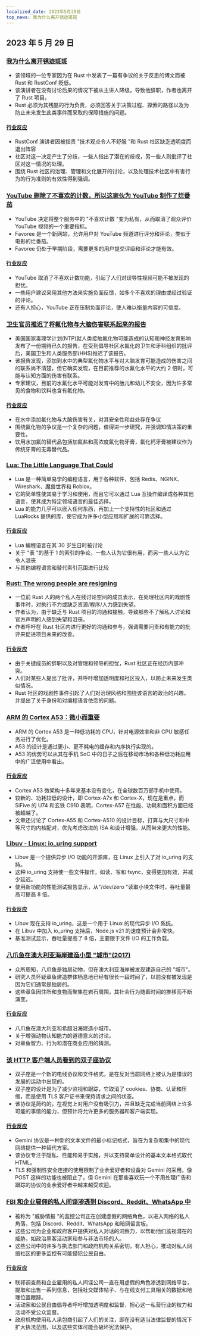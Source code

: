 ```yaml
---
localized_date: 2023年5月29日
top_news: 我为什么离开锈迹斑斑
---
```




<CallToAction />

<Steps>

## 2023 年 5 月 29 日

### [我为什么离开锈迹斑斑](https://www.jntrnr.com/why-i-left-rust/)

- 该领域的一位专家因为在 Rust 中发表了一篇有争议的关于反思的博文而被 Rust 和 RustConf 贬低。
- 该演讲者在没有讨论后果的情况下被从主讲人降级，导致他辞职，作者也离开了 Rust 项目。
- Rust 必须为其残酷的行为负责，必须回答关于决策过程、探索的路径以及为防止未来发生此类事件而采取的保障措施的问题。

#### [行业反应](http://news.ycombinator.com/item?id=36101501)

- RustConf 演讲者因被指责 "技术观点令人不舒服 "和 Rust 社区缺乏透明度而退出阵容
- 社区对这一决定产生了分歧，一些人指出了潜在的歧视，另一些人则批评了社区对这一情况的处理。
- 围绕 Rust 社区的治理、管理和文化展开的讨论，以及处理技术社区中有害行为的行为准则的有效性得到强调。

### [YouTube 删除了不喜欢的计数，所以这家伙为 YouTube 制作了烂番茄](https://bgr.com/tech/youtube-removed-dislike-counts-so-this-guy-made-rotten-tomatoes-for-youtube-videos/)

- YouTube 决定将整个服务中的 "不喜欢计数 "变为私有，从而取消了观众评价 YouTube 视频的一个重要指标。
- Favoree 是一个新网站，允许用户对 YouTube 频道进行评分和评论，类似于电影的烂番茄。
- Favoree 仍处于早期阶段，需要更多的用户提交评级和评论才能有效。

#### [行业反应](http://news.ycombinator.com/item?id=36105629)

- YouTube 取消了不喜欢计数功能，引起了人们对误导性视频可能不被发现的担忧。
- 一些用户建议采用其他方法来实施负面反馈，如多个不喜欢的理由或经过验证的评论。
- 还有人担心，YouTube 正在压制负面评论，使人难以衡量内容的可信度。

### [卫生官员推迟了将氟化物与大脑伤害联系起来的报告](https://www.salon.com/2023/03/16/health-officials-delayed-report-linking-fluoride-to-brain-harm_partner/)

- 美国国家毒理学计划(NTP)就人类接触氟化物可能造成的认知和神经发育影响发布了一份期待已久的报告，在受到倡导社区水氟化的卫生和牙科组织的批评后，美国卫生和人类服务部(HHS)推迟了该报告。
- 该报告发现，添加到水中的典型氟化物水平与对大脑发育可能造成的伤害之间的联系尚不清楚，但它确实发现，在目前推荐的水氟化水平的大约 2 倍时，可能与认知方面的伤害有联系。
- 专家建议，目前的水氟化水平可能对发育中的胎儿和幼儿不安全，因为许多常见的食物和饮料也含有氟化物。

#### [行业反应](http://news.ycombinator.com/item?id=36106925)

- 在水中添加氟化物与大脑伤害有关，对其安全性和益处存在争议
- 围绕氟化物的争议是一个复杂的问题，值得进一步研究，并强调知情决策的重要性。
- 饮用水加氟的替代品包括加氟盐和高浓度氟化物牙膏，氟化钙牙膏被建议作为传统牙膏的无毒替代品。

### [Lua: The Little Language That Could](https://matt.blwt.io/post/lua-the-little-language-that-could/)

- Lua 是一种简单易学的编程语言，用于各种软件，包括 Redis、NGINX、Wireshark、魔兽世界和 Roblox。
- 它的简单性使其易于学习和使用，而且它可以通过 Lua 互操作编译成各种其他语言，使其成为特定领域语言的最佳选择。
- Lua 的能力几乎可以嵌入任何东西，再加上一个支持性的社区和通过 LuaRocks 提供的库，使它成为许多小型应用和扩展的可靠选择。

#### [行业反应](http://news.ycombinator.com/item?id=36106267)

- Lua 编程语言在其 30 岁生日时被讨论
- 关于 "表 "的基于 1 的索引的争论，一些人认为它很有用，而另一些人认为它令人沮丧
- 与其他编程语言和替代索引范围进行比较

### [Rust: The wrong people are resigning](https://gist.github.com/fasterthanlime/42da9378768aebef662dd26dddf04849)

- 一位前 Rust 人的两个私人在线讨论空间的成员表示，在处理社区内的戏剧性事件时，对执行不力或缺乏资源/程序/人力感到失望。
- 作者认为，由于缺乏与 Rust 项目的沟通和接触，导致那些不了解私人讨论和官方声明的人感到失望和沮丧。
- 作者呼吁在 Rust 社区内进行更好的沟通和参与，强调需要问责和有能力的批评来促进项目未来的改善。

#### [行业反应](http://news.ycombinator.com/item?id=36106942)

- 由于关键成员的辞职以及对管理和领导的担忧，Rust 社区正在经历内部冲突。
- 人们对某些人提出了批评，并呼吁增加透明度和社区投入，以防止未来发生类似情况。
- Rust 社区的戏剧性事件引起了人们对治理风格和围绕该语言的政治的兴趣，并提出了关于身份和对编程语言依恋的问题。

### [ARM 的 Cortex A53：微小而重要](https://chipsandcheese.com/2023/05/28/arms-cortex-a53-tiny-but-important/)

- ARM 的 Cortex A53 是一种低功耗的 CPU，针对电源效率和非 CPU 敏感任务进行了优化。
- A53 的设计是通过更小、更不耗电的缓存和内序执行实现的。
- A53 的优势可以从其在手机 SoC 中的日子之后在移动市场和各种低功耗应用中的广泛使用中看出。

#### [行业反应](http://news.ycombinator.com/item?id=36102406)

- Cortex A53 微架构十多年来基本没有变化，在全球数百万部手机中使用。
- 较新的、功耗较低的设计，即 Cortex-A7x 和 Cortex-X，现在是重点，而 SiFive 的 U74 和玄铁 C910 表明，Cortex-A57 在性能、功耗和面积方面已经被超越了。
- 文章还讨论了 Cortex-A55 和 Cortex-A510 的设计目标，打算与大尺寸和中等尺寸的内核配对，优先考虑改进的 ISA 和设计增强，从而带来更大的性能。

### [Libuv - Linux: io_uring support](https://github.com/libuv/libuv/pull/3952)

- Libuv 是一个提供异步 I/O 功能的开源库，在 Linux 上引入了对 io_uring 的支持。
- 这种 io_uring 支持使一些文件操作，如读、写和 fsync，变得更加有效，并减少延迟。
- 使用新功能的性能测试报告显示，从"/dev/zero "读取小块文件时，吞吐量最高可提高 8 倍。

#### [行业反应](http://news.ycombinator.com/item?id=36106196)

- Libuv 现在支持 io_uring，这是一个用于 Linux 的现代异步 I/O 系统。
- 在 Libuv 中加入 io_uring 支持后，Node.js v21 的速度预计会非常快。
- 基准测试显示，吞吐量提高了 8 倍，主要限于文件 I/O 的工作负载。

### [八爪鱼在澳大利亚海岸建造小型 "城市"(2017)](https://arstechnica.com/science/2017/09/why-octopuses-are-building-small-cities-off-the-coast-of-australia/)

- 众所周知，八爪鱼是独居动物，但在澳大利亚海岸被发现建造自己的 "城市"。
- 研究人员怀疑章鱼建造群体栖息地已经有很长一段时间了，以前没有被发现是因为它们通常是独居的。
- 这些章鱼因住所和食物而聚集在岩石周围，其社会行为随着时间的推移而不断演变。

#### [行业反应](http://news.ycombinator.com/item?id=36103801)

- 八爪鱼在澳大利亚和希腊沿海建造小城市。
- 关于增强动物认知能力的道德意义的讨论。
- 对章鱼智力、行为和潜在商业应用的猜测。

### [该 HTTP 客户端人员看到的双子座协议](https://daniel.haxx.se/blog/2023/05/28/the-gemini-protocol-seen-by-this-http-client-person/)

- 双子座是一个新的电线协议和文件格式，是在反对当前网络上被认为是错误的发展的运动中出现的。
- 双子座的设计是为了减少监视和跟踪，它取消了 cookies、协商、认证和压缩，而是使用 TLS 客户证书来保持请求之间的状态。
- 该协议是简约的，在视觉上对用户没有吸引力，并且缺乏完成当前网络上许多可能的事情的能力，但预计将允许更多的服务器和客户端实现。

#### [行业反应](http://news.ycombinator.com/item?id=36104533)

- Gemini 协议是一种新的文本文件的最小标记格式，旨在为复杂和集中的现代网络提供一种替代方案。
- 该协议专注于隐私、性能和易于实施，并以支持简单设计的基本文本格式取代 HTML。
- TLS 和强制性安全连接的使用限制了业余爱好者和设备对 Gemini 的采用，像 POST 这样的功能也被阻止了，但 Gemini 在那些喜欢玩一个不用处理广告和跟踪的协议的业余爱好者中越来越受欢迎。

### [FBI 和企业雇佣的私人间谍渗透到 Discord、Reddit、WhatsApp 中](https://www.leefang.com/p/private-spies-hired-by-the-fbi-and)

- 被称为 "威胁情报 "的监控公司正在创建虚假的网络角色，以进入网络的私人角落，包括 Discord、Reddit、WhatsApp 和暗网留言板。
- 这些公司为企业和政府客户提供对私人对话的洞察力，以帮助他们监视潜在的威胁，如政治黑客活动家和参与非法市场的人。
- 这些公司中的许多与执法部门和政府机构关系密切，有人担心，推动对私人网络社区的更多监控有可能侵犯公民自由。

#### [行业反应](http://news.ycombinator.com/item?id=36100994)

- 联邦调查局和企业雇用的私人间谍公司一直在用虚假的角色渗透到网络平台，提取和出售一系列信息，包括社交媒体帖子、与在线支付工具相关的数据和地理位置跟踪。
- 活动家和公民自由倡导者呼吁增加透明度和监督，担心这一私营行业的权力和活动不受公众监督。
- 政府机构使用私人承包商引起了人们的关注，即在没有适当法律监督的情况下扩大执法范围，以及这些实体可能会破坏宪法保护。

</Steps>
